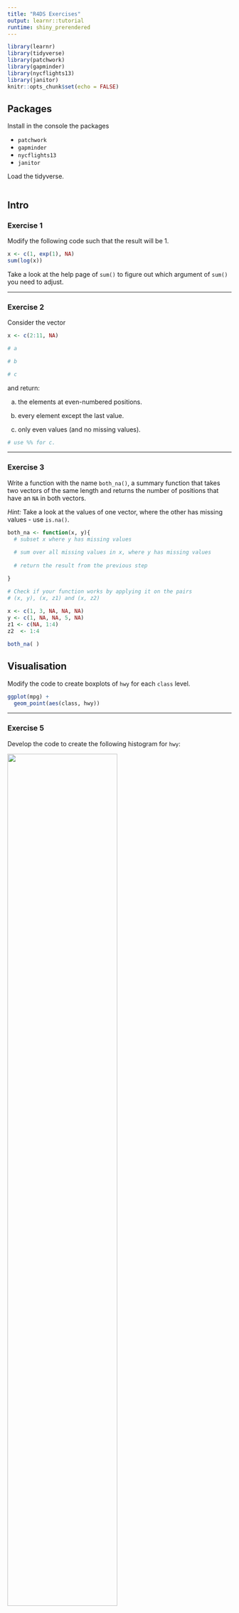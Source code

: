 ```yaml
---
title: "R4DS Exercises"
output: learnr::tutorial
runtime: shiny_prerendered
---
```


```r
library(learnr)
library(tidyverse)
library(patchwork)
library(gapminder)
library(nycflights13)
library(janitor)
knitr::opts_chunk$set(echo = FALSE)
```



## Packages

Install in the console the packages

+ `patchwork`
+ `gapminder`
+ `nycflights13`
+ `janitor`



Load the tidyverse.

```r


```

## Intro


### Exercise 1

Modify the following code such that the result will be 1.


```r
x <- c(1, exp(1), NA)
sum(log(x))
```

Take a look at the help page of `sum()` to figure out which argument of `sum()` you need to adjust.

----------------------------


### Exercise 2

Consider the vector

```r
x <- c(2:11, NA)

# a

# b

# c

```
and return:

a) the elements at even-numbered positions.

b) every element except the last value.

c) only even values (and no missing values).


```r
# use %% for c.
```


----------------------------


### Exercise 3

Write a function with the name `both_na()`, a summary function that takes two vectors of the same length and returns the number of positions that have an `NA` in both vectors.

_Hint:_ Take a look at the values of one vector, where the other has missing values - use `is.na()`.

```r
both_na <- function(x, y){
  # subset x where y has missing values
    
  # sum over all missing values in x, where y has missing values
  
  # return the result from the previous step 

}

# Check if your function works by applying it on the pairs 
# (x, y), (x, z1) and (x, z2)
 
x <- c(1, 3, NA, NA, NA)
y <- c(1, NA, NA, 5, NA)
z1 <- c(NA, 1:4)
z2  <- 1:4

both_na( )
```







## Visualisation





Modify the code to create boxplots of `hwy` for each `class` level.

```r
ggplot(mpg) + 
  geom_point(aes(class, hwy))
```







----------------------------

### Exercise 5

Develop the code to create the following histogram for `hwy`:

![](images/ex-5.png){width=70%}

```r

```



----------------------------


### Exercise 6

Change the bin width of the previous histogram to 2. Refer to the `geom_histogram()` help page for guidance.


```r

```







----------------------------

### Exercise 7


Use a scale function to adjust the ticks of the continuous y aesthetic, as shown in the following plot.

```r
p <- ggplot(mpg, aes(x = displ, y = hwy, color = drv)) +
  geom_point() 

p + (p +scale_y_continuous(breaks = seq(15, 40, by = 5)) )
```



```r
# complete the following code
ggplot(mpg, aes(x = displ, y = hwy, color = drv)) +
  geom_point()  + 
  
```





----------------------------

### Exercise 8



What is wrong with this code? Why aren't the points displayed in blue? 

```r
ggplot(data = mpg) + 
  geom_point(mapping = aes(x = displ, y = hwy, colour = "blue"))
```


Adjust the code such that the points will be displayed in blue.

```r
ggplot(data = mpg) + 
  geom_point(mapping = aes(x = displ, y = hwy, colour = "blue"))

```



----------------------------


### Exercise 9



Recreate the R code required to generate the following graphs.

```r
p1<- ggplot(mpg, aes(x = displ, y = hwy)) + geom_point(size = 2) + 
  geom_smooth(se=FALSE, linewidth = 2)
p3 <- ggplot(mpg, aes(x = displ, y = hwy)) +  geom_point(size = 2)  + geom_smooth(aes(group = drv), se=FALSE, linewidth = 2)  
p2<- ggplot(mpg, aes(x = displ, y = hwy, colour = drv)) + geom_point(size = 2) +
  geom_smooth(se=FALSE, linewidth = 2)
p4 <- ggplot(mpg, aes(x = displ, y = hwy)) + geom_point(aes(colour = drv), size = 2) +
  geom_smooth(se=FALSE, linewidth = 2)
(p1 | p4) / (p2 | p3)

```





```r
# top left
ggplot(mpg, aes(x = displ, y = hwy)) + 
   
# top right
ggplot(mpg, aes(x = displ, y = hwy)) + 
   
# bottom left
ggplot(mpg, aes(x = displ, y = hwy)) + 
   
# bottom right
ggplot(mpg, aes(x = displ, y = hwy)) + 
   
```



----------------------------

### Exercise 10

Make two scatterplots of `hwy` vs. `cyl`. For the second one,the `position` argument should be set equal to `'jitter'`. What is the effect?


```r
# the first scatterplot of hwy vs cyl with posi
ggplot(mpg, aes(x = cyl, y = hwy)) + 
  geom_point()

# the second scatterplot using a different position argument
ggplot(mpg, aes(x = cyl, y = hwy)) + 
  geom_point()

```



----------------------------


### Exercise 11


Use `geom_histogram()` to create a histogram of `hwy`, and incorporate the variable `drv` using the aesthetic `fill`. Then, plot the histogram so that the area of the bins integrates to 1.

```r
# complete the following code
ggplot(mpg) + 
  geom_histogram( )

```





----------------------------


## Data manipulation


Load the gapminder package.

```r


```




----------------------------

### Exercise 12

Think about at least two other ways to create:

```r
select(gapminder, country, continent)
```


```r
select( )
select( )

```



----------------------------


### Exercise 13



1. Find all observations after 1980 and a population size of less than 250000.

1. Find all observations from Djibouti or with a population size of less than 70000



```r
# 1. 
filter(gapminder, )
# 2.
filter(gapminder,  )
```







----------------------------


### Exercise 14


Use `|>` to 

1. Filter `gapminder` to observations from Africa in 1992, _then_ 

2. select the variables `country` and `lifeExp`, _then_ 

3. arrange the result so that the observations with the lowest life expectancy is on top.



```r

gapminder |> 
  filter( ) |>
  select( ) |>
  arrange( )
```



----------------------------

### Exercise 15

Use `group_by()` to calculate the average life expectancy for each __year__, and then create a line plot showing the results with different colors for each __continent__.



```r
gapminder |> 
  group_by( ) |>
  
```





----------------------------

Load the `nycflights13` package:

```r

```


Then take a look at the help file to get some information about the dataset:

```r
?flights
```




### Exercise 16



Find all flights that:
 
  1. had an arrival delay of two or more hours. 
```r

```

 1. departed in summer (July, August, and September) - use `dplyr::between()`.
```r

```


 1. arrived more than two hours late, but didn't leave late.  
```r

```

 1. were delayed by at least an hour, but made up over 30 minutes in flight.
```r

```

 
 1. departed between midnight and 6am (inclusive). 
```r

```



----------------------------


### Exercise 17

Find the 10 most delayed flights at departure.

```r

```





----------------------------


### Exercise 18


```r
not_canceled <- flights |>
  filter(!is.na(dep_delay), !is.na(arr_delay))

```


Define the variable 

```r
not_canceled <- flights |>
  filter(!is.na(dep_delay), !is.na(arr_delay))

```

containing all non-cancelled flights. Come up with another approach that will give you the same output as

```r
not_canceled |> count(tailnum, wt = distance)
```

without using `count()`.




```r
not_canceled |>

```



----------------------------


### Exercise 19

Which carrier has the worst delays? Decide if you consider arrival or departure delays.



```r
flights |>
  
  
```



----------------------------


### Exercise 20

Practice your `across()` skills:

1.  Compute the number of unique values in each column of `palmerpenguins::penguins`.

```r
# complete the following code
penguins |> 
  summarize(

      )
```

2.  Compute the maximum value of every numeric column in `ggplot2::mpg`.

```r
# complete the following code
mpg |> 
  summarize(

  )

```

3.  Group `ggplot2::diamonds` by  `color`. Then count the number of observations and compute the mean and standard deviation of each numeric column. Use appropriate column names for the output.

```r
# complete the following code
diamonds |> 
  group_by(color) |> 
  summarize(

      )

```



----------------------------


## Tidy data and Joins


### Exercise 21

Another dataset about the WHO global tuberculosis report is `table3`, which contains the following variables:

```r
table3
```

The rate column contains the values of two variables: case counts and population counts. We would like to snip it apart at the "/" character to create two columns `cases` and `population`. Try to do that by using `tidyr::separate()`.



```r
# complete the following code
table3 |> 

```


----------------------------


### Exercise 22

You already know the `gapminder` dataset. `country_codes` contains the country names and  [ISO 3166-1 codes](https://en.wikipedia.org/wiki/ISO_3166-1_alpha-3) for the countries contained in `gapminder`. Find the country codes for Guinea-Bissau, Nicaragua and Puerto Rico.

_Hint:_ Remember that there are repeated measures for each country, but the code remains constant over the years.



```r
# complete the following code
gapminder |> 
    filter( ) |>  
  
```


----------------------------


### Exercise 23


Imagine you have found the top 10 most popular destinations using this code:


```r
top_dest <- flights |>
  count(dest, sort = TRUE) |>
  head(10)
```


How can you find all flights to those destinations?

```r
# complete the following the code
top_dest |> 

```



----------------------------


### Exercise 24


In `flights` each plane is identified through it's tail number (`tailnum`). 
What do the tail numbers (in `flights`) that don't have a matching record in `planes` have in common? 

_Hint:_ `semi_join()` returns all rows with a match. You want the opposite. Take a look at all columns with `print()`



```r
# complete the following 
no_tail <- flights |>

# and then take a look at all columns of no_tail
print(no_tail, width = Inf)

```



## Data I/O



### Exercise 25

Use `read_csv()` to read in

```r
csv <- "
  fac_var
  a
  a
  b
  c
  b"
```

such that `fac_var` is a factor variable (not a character).




```r
read_csv(
  csv, 

)
```



----------------------------


### Exercise 26

Read in the file nyc_citibike_short.csv, which contains a shorted version of ncbd. Observe that the file contains some metadata at the top. Try to find an argument of `read_csv()`, which allows you to skip this information. 

_Hint:_ Take a look at the help to find an appropriate argument of `read_csv()`.


__Remark:__ A version of this file is available online and you should use this version and not your local version.

```r
# adjust/complete the following code to get a proper output
read_csv("https://syncandshare.lrz.de/getlink/fi2wRnXJjN9Qjx8wFkhRQ3/nyc_citibike_short.csv")
```


----------------------------


### Exercise 27

Try again to read in nyc_citibike_short.csv while skipping the metadata. But this time just read in `tripduration` and `gender`




```r
read_csv("https://syncandshare.lrz.de/getlink/fi2wRnXJjN9Qjx8wFkhRQ3/nyc_citibike_short.csv"
         )
```



----------------------------


### Exercise 28

Indexing the variable containing the start station id with the `$`-notation is not ideal due to the variable name. Try using `janitor::clean_names()` to choose "nicer" variable names.

_Hint:_ The names should be changed after the data has been read in. This is necessary if the full dataset has been overwritten in the previous exercise.



```r
# use your code from Exercise 26 to load again the complete dataset
nycb_short <- read_csv("data/nyc_citibike_short.csv", ...)

```


Use `janitor::clean_names()` to choose "nicer" variable names.

```r
# try using the :: for calling clean_names without loading the janitor package
nycb_short <- nycb_short |> 

# show the new variable names    
names(nycb_short)
```




----------------------------

### Exercise 29


Try to read the iris Google sheet. Compute as summary statistic the mean and standard deviation of each numeric variable - try to use `summarise_if()`. 
Write the result of `summarise_if()` (or `summarise()`) to the iris Google sheet. Use as name for the new sheet your name.



We first read the Google sheet with

```r
# google sheet id
iris_id <- "1NiKNOGnhCdxQWLY_lJYL-7EhHa76-Vx56PJfiIWm7os"
# read in the google sheet
iris_gs <- ...
  
```


```r
# compute the numerical summary
iris_sum <- iris_gs |> 
  
# and write it back to the iris Google sheet


```




